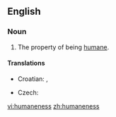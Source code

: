 ==English==
===Noun===
{{en-noun|-}}

# The property of being [[humane]].

====Translations====
{{trans-top|property of being humane}}
* Croatian: {{t-|hr|čovjekoljublje|n|alt=čȍvjekoljūblje}}, {{t-|hr|čovjekoljubivost|f|alt=čovjekoljùbivōst}}
{{trans-mid}}
* Czech: {{t-|cs|lidskost|f}}
{{trans-bottom}}

[[vi:humaneness]]
[[zh:humaneness]]